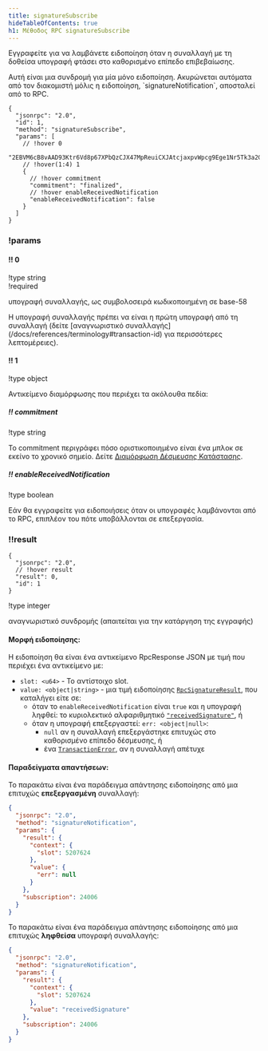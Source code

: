 ```yaml
---
title: signatureSubscribe
hideTableOfContents: true
h1: Μέθοδος RPC signatureSubscribe
---
```


Εγγραφείτε για να λαμβάνετε ειδοποίηση όταν η συναλλαγή με τη δοθείσα υπογραφή
φτάσει στο καθορισμένο επίπεδο επιβεβαίωσης.

<Callout type="warn">
  Αυτή είναι μια συνδρομή για μία μόνο ειδοποίηση. Ακυρώνεται αυτόματα από τον
  διακομιστή μόλις η ειδοποίηση, `signatureNotification`, αποσταλεί από το RPC.
</Callout>

<APIMethod>

```jsonc !!request
{
  "jsonrpc": "2.0",
  "id": 1,
  "method": "signatureSubscribe",
  "params": [
    // !hover 0
    "2EBVM6cB8vAAD93Ktr6Vd8p67XPbQzCJX47MpReuiCXJAtcjaxpvWpcg9Ege1Nr5Tk3a2GFrByT7WPBjdsTycY9b",
    // !hover(1:4) 1
    {
      // !hover commitment
      "commitment": "finalized",
      // !hover enableReceivedNotification
      "enableReceivedNotification": false
    }
  ]
}
```

### !params

#### !! 0

!type string  
!required

υπογραφή συναλλαγής, ως συμβολοσειρά κωδικοποιημένη σε base-58

<Callout type="info">
  Η υπογραφή συναλλαγής πρέπει να είναι η πρώτη υπογραφή από τη συναλλαγή (δείτε
  [αναγνωριστικό συναλλαγής](/docs/references/terminology#transaction-id) για
  περισσότερες λεπτομέρειες).
</Callout>

#### !! 1

!type object

Αντικείμενο διαμόρφωσης που περιέχει τα ακόλουθα πεδία:

##### !! commitment

!type string

Το commitment περιγράφει πόσο οριστικοποιημένο είναι ένα μπλοκ σε εκείνο το
χρονικό σημείο. Δείτε
[Διαμόρφωση Δέσμευσης Κατάστασης](/docs/rpc#configuring-state-commitment).

##### !! enableReceivedNotification

!type boolean

Εάν θα εγγραφείτε για ειδοποιήσεις όταν οι υπογραφές λαμβάνονται από το RPC,
επιπλέον του πότε υποβάλλονται σε επεξεργασία.

### !!result

```jsonc !response
{
  "jsonrpc": "2.0",
  // !hover result
  "result": 0,
  "id": 1
}
```

!type integer

αναγνωριστικό συνδρομής (απαιτείται για την κατάργηση της εγγραφής)

</APIMethod>

#### Μορφή ειδοποίησης:

Η ειδοποίηση θα είναι ένα αντικείμενο RpcResponse JSON με τιμή που περιέχει ένα
αντικείμενο με:

- `slot: <u64>` - Το αντίστοιχο slot.
- `value: <object|string>` - μια τιμή ειδοποίησης
  [`RpcSignatureResult`](https://github.com/solana-labs/solana/blob/6d28fd455b07e3557fc6c0c3ddf3ba03e3fe8482/rpc-client-api/src/response.rs#L265-L268),
  που καταλήγει είτε σε:
  - όταν το `enableReceivedNotification` είναι `true` και η υπογραφή ληφθεί: το
    κυριολεκτικό αλφαριθμητικό
    [`"receivedSignature"`](https://github.com/solana-labs/solana/blob/6d28fd455b07e3557fc6c0c3ddf3ba03e3fe8482/rpc-client-api/src/response.rs#L286-L288),
    ή
  - όταν η υπογραφή επεξεργαστεί: `err: <object|null>`:
    - `null` αν η συναλλαγή επεξεργάστηκε επιτυχώς στο καθορισμένο επίπεδο
      δέσμευσης, ή
    - ένα
      [`TransactionError`](https://github.com/solana-labs/solana/blob/6d28fd455b07e3557fc6c0c3ddf3ba03e3fe8482/sdk/src/transaction/error.rs#L15-L164),
      αν η συναλλαγή απέτυχε

#### Παραδείγματα απαντήσεων:

Το παρακάτω είναι ένα παράδειγμα απάντησης ειδοποίησης από μια επιτυχώς
**επεξεργασμένη** συναλλαγή:

```json
{
  "jsonrpc": "2.0",
  "method": "signatureNotification",
  "params": {
    "result": {
      "context": {
        "slot": 5207624
      },
      "value": {
        "err": null
      }
    },
    "subscription": 24006
  }
}
```

Το παρακάτω είναι ένα παράδειγμα απάντησης ειδοποίησης από μια επιτυχώς
**ληφθείσα** υπογραφή συναλλαγής:

```json
{
  "jsonrpc": "2.0",
  "method": "signatureNotification",
  "params": {
    "result": {
      "context": {
        "slot": 5207624
      },
      "value": "receivedSignature"
    },
    "subscription": 24006
  }
}
```
